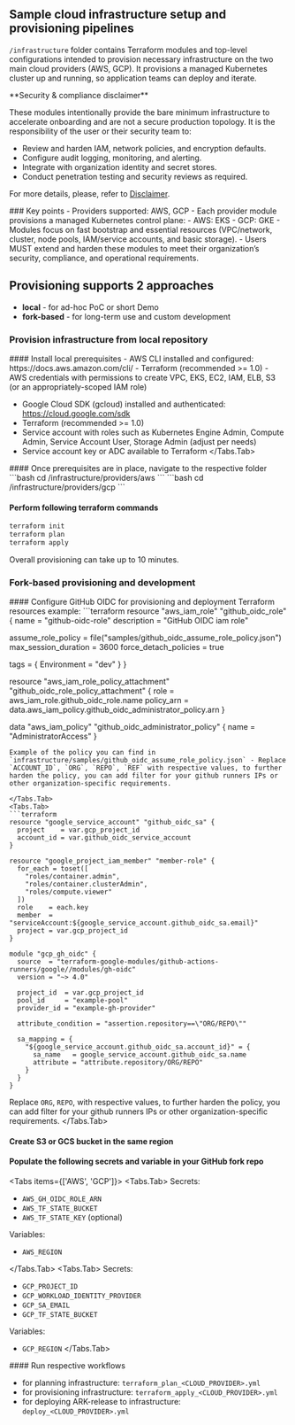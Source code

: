
## Sample cloud infrastructure setup and provisioning pipelines 

`/infrastructure` folder contains Terraform modules and top-level configurations intended to provision necessary infrastructure on the two main cloud providers (AWS, GCP). 
It provisions a managed Kubernetes cluster up and running, so application teams can deploy and iterate. 

<Callout type="warning">
**Security & compliance disclaimer**

These modules intentionally provide the bare minimum infrastructure to accelerate onboarding and are not a secure production topology. It is the responsibility of the user or their security team to:
- Review and harden IAM, network policies, and encryption defaults.
- Configure audit logging, monitoring, and alerting.
- Integrate with organization identity and secret stores.
- Conduct penetration testing and security reviews as required.

For more details, please, refer to [Disclaimer](../../disclaimer.mdx).

</Callout>
### Key points
- Providers supported: AWS, GCP
- Each provider module provisions a managed Kubernetes control plane:
  - AWS: EKS 
  - GCP: GKE
- Modules focus on fast bootstrap and essential resources (VPC/network, cluster, node pools, IAM/service accounts, and basic storage).
- Users MUST extend and harden these modules to meet their organization’s security, compliance, and operational requirements.

## Provisioning supports 2 approaches
- **local** - for ad-hoc PoC or short Demo
- **fork-based** - for long-term use and custom development

### Provision infrastructure from local repository
<Steps>
#### Install local prerequisites
<Tabs items={['AWS', 'GCP']}>
<Tabs.Tab>
- AWS CLI installed and configured: https://docs.aws.amazon.com/cli/
- Terraform (recommended >= 1.0)
- AWS credentials with permissions to create VPC, EKS, EC2, IAM, ELB, S3 (or an appropriately-scoped IAM role) 
</Tabs.Tab>
<Tabs.Tab>

- Google Cloud SDK (gcloud) installed and authenticated: https://cloud.google.com/sdk
- Terraform (recommended >= 1.0)
- Service account with roles such as Kubernetes Engine Admin, Compute Admin, Service Account User, Storage Admin (adjust per needs)
- Service account key or ADC available to Terraform
</Tabs.Tab>
</Tabs>
#### Once prerequisites are in place, navigate to the respective folder
<Tabs items={['AWS', 'GCP']}>
<Tabs.Tab>
```bash
cd /infrastructure/providers/aws
```
</Tabs.Tab>
<Tabs.Tab>
```bash
cd /infrastructure/providers/gcp
```
</Tabs.Tab>
</Tabs>

#### Perform following terraform commands
```bash
terraform init
terraform plan
terraform apply
```

Overall provisioning can take up to 10 minutes.
</Steps>

### Fork-based provisioning and development
<Steps>
#### Configure GitHub OIDC for provisioning and deployment
Terraform resources example:
<Tabs items={['AWS', 'GCP']}>
<Tabs.Tab>
```terraform
resource "aws_iam_role" "github_oidc_role" {
  name        = "github-oidc-role"
  description = "GitHub OIDC iam role"

  assume_role_policy    = file("samples/github_oidc_assume_role_policy.json")
  max_session_duration  = 3600
  force_detach_policies = true

  tags = {
    Environment = "dev"
  }
}

resource "aws_iam_role_policy_attachment" "github_oidc_role_policy_attachment" {
  role       = aws_iam_role.github_oidc_role.name
  policy_arn = data.aws_iam_policy.github_oidc_administrator_policy.arn
}

data "aws_iam_policy" "github_oidc_administrator_policy" {
  name = "AdministratorAccess" 
}

``` 
Example of the policy you can find in `infrastructure/samples/github_oidc_assume_role_policy.json` - Replace `ACCOUNT_ID`, `ORG`, `REPO`, `REF` with respective values, to further harden the policy, you can add filter for your github runners IPs or other organization-specific requirements.

</Tabs.Tab>
<Tabs.Tab>
```terraform
resource "google_service_account" "github_oidc_sa" {
  project    = var.gcp_project_id
  account_id = var.github_oidc_service_account
}

resource "google_project_iam_member" "member-role" {
  for_each = toset([
    "roles/container.admin",
    "roles/container.clusterAdmin",
    "roles/compute.viewer"
  ])
  role    = each.key
  member  = "serviceAccount:${google_service_account.github_oidc_sa.email}"
  project = var.gcp_project_id
}

module "gcp_gh_oidc" {
  source  = "terraform-google-modules/github-actions-runners/google//modules/gh-oidc"
  version = "~> 4.0"

  project_id  = var.gcp_project_id
  pool_id     = "example-pool"
  provider_id = "example-gh-provider"

  attribute_condition = "assertion.repository==\"ORG/REPO\""

  sa_mapping = {
    "${google_service_account.github_oidc_sa.account_id}" = {
      sa_name   = google_service_account.github_oidc_sa.name
      attribute = "attribute.repository/ORG/REPO"
    }
  }
}

```
Replace `ORG`, `REPO`,  with respective values, to further harden the policy, you can add filter for your github runners IPs or other organization-specific requirements.
</Tabs.Tab>
</Tabs>
#### Create S3 or GCS bucket in the same region

#### Populate the following secrets and variable in your GitHub fork repo
<Tabs items={['AWS', 'GCP']}>
<Tabs.Tab>
Secrets:

- `AWS_GH_OIDC_ROLE_ARN`
- `AWS_TF_STATE_BUCKET`
- `AWS_TF_STATE_KEY` (optional)

Variables:

- `AWS_REGION`

</Tabs.Tab>
<Tabs.Tab>
Secrets:

- `GCP_PROJECT_ID`
- `GCP_WORKLOAD_IDENTITY_PROVIDER`
- `GCP_SA_EMAIL`
- `GCP_TF_STATE_BUCKET`

Variables: 

- `GCP_REGION`
</Tabs.Tab>
</Tabs>
#### Run respective workflows

- for planning infrastructure: `terraform_plan_<CLOUD_PROVIDER>.yml`
- for provisioning infrastructure: `terraform_apply_<CLOUD_PROVIDER>.yml`
- for deploying ARK-release to infrastructure: `deploy_<CLOUD_PROVIDER>.yml`
</Steps>